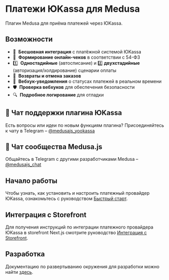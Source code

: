 # Платежи ЮKassa для Medusa

Плагин Medusa для приёма платежей через ЮKassa.

## Возможности

- 🔗  **Бесшовная интеграция** с платёжной системой ЮKassa
- 🧾  **Формирование онлайн-чеков** в соответствии с 54-ФЗ
- 1️⃣  **Одностадийные** (автосписание) и  2️⃣ **двухстадийные** (авторизация/холдирование) сценарии оплаты
- 🔄  **Возвраты и отмена заказов**
- 🔔  **Вебхук-уведомления** о статусах платежей в реальном времени
- 🛡  **Проверка вебхуков** для обеспечения безопасности
- 🔍  **Подробное логирование** для отладки

## 💬 Чат поддержки плагина ЮKassa

Есть вопросы или идеи по новым функциям плагина?
Присоединяйтесь к чату в Telegram – [@medusajs_yookassa](https://t.me/medusajs_yookassa)

## 👥 Чат сообщества Medusa.js

Общайтесь в Telegram с другими разработчиками Medusa – [@medusajs_chat](https://t.me/medusajs_chat)

## Начало работы

Чтобы узнать, как установить и настроить платежный провайдер ЮKassa, ознакомьтесь с руководством [Быстрый старт](yookassa/getting-started).

## Интеграция с Storefront

Для получения инструкций по интеграции платежного провайдера ЮKassa в storefront Next.js смотрите руководство [Интеграция с Storefront](yookassa/storefront-integration).

## Разработка

Документацию по развертыванию окружения для разработки можно найти [здесь](https://github.com/sergkoudi/medusa-payment-yookassa/tree/main/examples).
